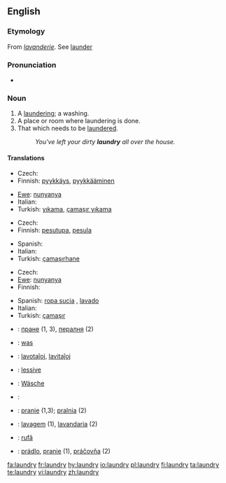==English==

===Etymology===
From {{OF.}} ''[[lavanderie]]''. See [[launder]]

===Pronunciation===
*{{audio|en-us-laundry.ogg|Audio (US)}}

===Noun===
{{wikipedia}}
{{en-noun|laundries}}

# A [[laundering]]; a washing.
# A place or room where laundering is done.
# That which needs to be [[launder]]ed.
#: ''You've left your dirty '''laundry''' all over the house.''

====Translations====
{{trans-top|laundering; washing}}
* Czech: {{t-|cs|praní|n}}
* Finnish: [[pyykkäys]], [[pyykkääminen]]
{{trans-mid}}
* [[Ewe]]: [[nunyanya]]
* Italian: {{t+|it|bucato|m}}
* Turkish: [[yıkama]], [[çamaşır yıkama]]
{{trans-bottom}}

{{trans-top|place or room where laundering is done}}
* Czech: {{t-|cs|prádelna|f}}
* Finnish: [[pesutupa]], [[pesula]]
{{trans-mid}}
* Spanish: {{t-|es|lavandería|f}}
* Italian: {{t+|it|lavanderia|f}}
* Turkish: [[çamaşırhane]]
{{trans-bottom}}

{{trans-top|that which needs to be laundered}}
* Czech: {{t-|cs|prádlo|n}}
* [[Ewe]]: [[nunyanya]]
* Finnish: {{t-|fi|pyykki}}
{{trans-mid}}
* Spanish: [[ropa sucia]] {{f}}, [[lavado]] {{m}}
* Italian: {{t+|it|bucato|m}}
* Turkish: [[çamaşır]]
{{trans-bottom}}

{{checktrans-top}}
*{{ttbc|Bulgarian}}: [[пране]] {{n}} (1, 3), [[пералня]] {{f}} (2)
*{{ttbc|Dutch}}: [[was]] {{m}}
*{{ttbc|Esperanto}}: [[lavotaĵoj]], [[lavitaĵoj]]
*{{ttbc|French}}: [[lessive]] {{f}}
*{{ttbc|German}}: [[Wäsche]] {{f}}
{{checktrans-mid}}
*{{ttbc|Kurdish}}: {{t|ku|balav}} {{f}}
*{{ttbc|Polish}}: [[pranie]] {{m}} (1,3); [[pralnia]] {{f}} (2)
*{{ttbc|Portuguese}}: [[lavagem]] (1), [[lavandaria]] {{f}} (2)
*{{ttbc|Romanian}}: [[rufă]] {{f}}
*{{ttbc|Slovak}}: [[prádlo]], [[pranie]] {{n}} (1), [[práčovňa]]  {{f}} (2)

{{checktrans-bottom}}

[[fa:laundry]]
[[fr:laundry]]
[[hy:laundry]]
[[io:laundry]]
[[pl:laundry]]
[[fi:laundry]]
[[ta:laundry]]
[[te:laundry]]
[[vi:laundry]]
[[zh:laundry]]